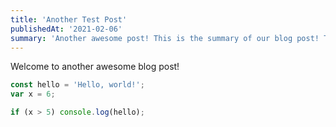 ```yaml
---
title: 'Another Test Post'
publishedAt: '2021-02-06'
summary: 'Another awesome post! This is the summary of our blog post! This is the summary of our blog post! This is the summary of our blog post!'
---
```


Welcome to another awesome blog post!

```javascript:hello.js
const hello = 'Hello, world!';
var x = 6;

if (x > 5) console.log(hello);
```

